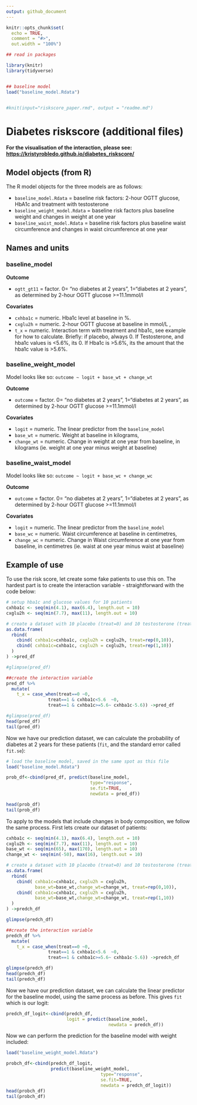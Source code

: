 ```yaml
---
output: github_document
---
```


```r
knitr::opts_chunk$set(
  echo = TRUE,
  comment = "#>",
  out.width = "100%")

## read in packages

library(knitr)
library(tidyverse)


## baseline model
load("baseline_model.Rdata")


#knit(input="riskscore_paper.rmd", output = "readme.md") 
```

# Diabetes riskscore (additional files)

**For the visualisation of the interaction, please see: [https://kristyrobledo.github.io/diabetes_riskscore/](https://kristyrobledo.github.io/diabetes_riskscore/)**

## Model objects (from R)

The R model objects for the three models are as follows:

- `baseline_model.Rdata` = baseline risk factors: 2-hour OGTT glucose, HbA1c and treatment with testosterone
- `baseline_weight_model.Rdata` = baseline risk factors plus baseline weight and changes in weight at one year
- `baseline_waist_model.Rdata` = baseline risk factors plus baseline waist circumference and changes in waist circumference at one year

## Names and units

### baseline_model

**Outcome**

- `ogtt_gt11` = factor. 0= "no diabetes at 2 years", 1="diabetes at 2 years", as determined by 2-hour OGTT glucose >=11.1mmol/l 

**Covariates**

- `cxhba1c` = numeric. Hba1c level at baseline in %. 
- `cxglu2h` = numeric. 2-hour OGTT glucose at baseline in mmol/L , 
- `t_x` = numeric. Interaction term with treatment and hba1c, see example for how to calculate. Briefly: if placebo, always 0. If Testosterone, and hba1c values is <5.6%, its 0. If Hba1c is >5.6%, its the amount that the hba1c value is >5.6%. 

### baseline_weight_model

Model looks like so: `outcome ~ logit + base_wt + change_wt`

**Outcome**

- `outcome` = factor. 0= "no diabetes at 2 years", 1="diabetes at 2 years", as determined by 2-hour OGTT glucose >=11.1mmol/l 

**Covariates**

- `logit` = numeric. The linear predictor from the `baseline_model`
- `base_wt` = numeric. Weight at baseline in kilograms, 
- `change_wt` = numeric. Change in weight at one year from baseline, in kilograms (ie. weight at one year minus weight at baseline)

### baseline_waist_model

Model looks like so: `outcome ~ logit + base_wc + change_wc`

**Outcome**

- `outcome` = factor. 0= "no diabetes at 2 years", 1="diabetes at 2 years", as determined by 2-hour OGTT glucose >=11.1mmol/l 

**Covariates**

- `logit` = numeric. The linear predictor from the `baseline_model`
- `base_wc` = numeric. Waist circumference at baseline in centimetres, 
- `change_wc` = numeric. Change in Waist circumference at one year from baseline, in centimetres (ie. waist at one year minus waist at baseline)

## Example of use

To use the risk score, let create some fake patients to use this on. The hardest part is to create the interaction variable - straightforward with the code below:

```r

# setup hba1c and glucose values for 10 patients
cxhba1c <- seq(min(4.1), max(6.4), length.out = 10)
cxglu2h <- seq(min(7.7), max(11), length.out = 10)

# create a dataset with 10 placebo (treat=0) and 10 testosterone (treat=1) patients 
as.data.frame(
  rbind(
    cbind( cxhba1c=cxhba1c, cxglu2h = cxglu2h, treat=rep(0,10)), 
    cbind( cxhba1c=cxhba1c, cxglu2h = cxglu2h, treat=rep(1,10))
  )
) ->pred_df

#glimpse(pred_df)

##create the interaction variable
pred_df %>%
  mutate(
    t_x = case_when(treat==0 ~0,
                treat==1 & cxhba1c<5.6  ~0,
                treat==1 & cxhba1c>=5.6~ cxhba1c-5.6)) ->pred_df

#glimpse(pred_df)
head(pred_df)
tail(pred_df)
```

Now we have our prediction dataset, we can calculate the probability of diabetes at 2 years for these patients (`fit`, and the standard error called `fit.se`):

```r
# load the baseline model, saved in the same spot as this file
load("baseline_model.Rdata")

prob_df<-cbind(pred_df, predict(baseline_model,
                                type="response",
                                se.fit=TRUE,
                                newdata = pred_df))

head(prob_df)
tail(prob_df)
```

To apply to the models that include changes in body composition, we follow the same process. 
First lets create our dataset of patients:

```r
cxhba1c <- seq(min(4.1), max(6.4), length.out = 10)
cxglu2h <- seq(min(7.7), max(11), length.out = 10)
base_wt <- seq(min(65), max(170), length.out = 10)
change_wt <- seq(min(-50), max(16), length.out = 10)

# create a dataset with 10 placebo (treat=0) and 10 testosterone (treat=1) patients 
as.data.frame(
  rbind(
    cbind( cxhba1c=cxhba1c, cxglu2h = cxglu2h, 
           base_wt=base_wt,change_wt=change_wt, treat=rep(0,10)), 
    cbind( cxhba1c=cxhba1c, cxglu2h = cxglu2h,
           base_wt=base_wt,change_wt=change_wt, treat=rep(1,10))
  )
) ->predch_df

glimpse(predch_df)

##create the interaction variable
predch_df %>%
  mutate(
    t_x = case_when(treat==0 ~0,
                treat==1 & cxhba1c<5.6  ~0,
                treat==1 & cxhba1c>=5.6~ cxhba1c-5.6)) ->predch_df

glimpse(predch_df)
head(predch_df)
tail(predch_df)
```

Now we have our prediction dataset, we can calculate the linear predictor for the baseline model, using the same process as before. This gives `fit` which is our logit:

```r

predch_df_logit<-cbind(predch_df, 
                       logit = predict(baseline_model,
                                       newdata = predch_df))

```

Now we can perform the prediction for the baseline model with weight included:

```r
load("baseline_weight_model.Rdata")

probch_df<-cbind(predch_df_logit, 
                 predict(baseline_weight_model,
                                    type="response",
                                    se.fit=TRUE,
                                    newdata = predch_df_logit))
head(probch_df)
tail(probch_df)
```





